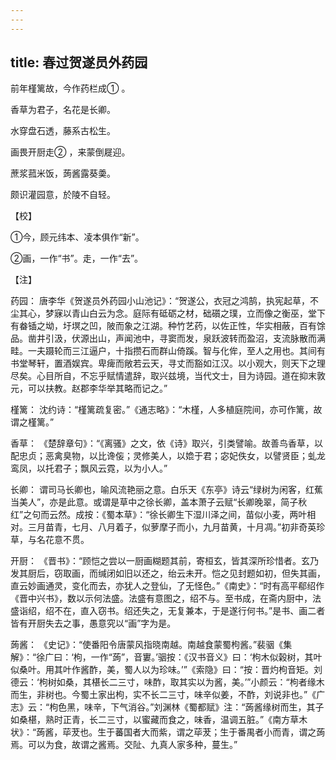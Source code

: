 ```yaml
---
---
---
```

title: 春过贺遂员外药园
---




前年槿篱故，今作药栏成① 。

香草为君子，名花是长卿。

水穿盘石透，藤系古松生。

画畏开厨走② ，来蒙倒屣迎。

蔗浆菰米饭，蒟酱露葵羮。

颇识灌园意，於陵不自轻。

【校】

①今，顾元纬本、凌本俱作“新”。

②画，一作“书”。走，一作“去”。

【注】

药园： 唐李华《贺遂员外药园小山池记》：“贺遂公，衣冠之鸿鹄，执宪起草，不尘其心，梦寐以青山白云为念。庭际有砥砺之材，础礩之璞，立而像之衡巫，堂下有畚锸之坳，圩塓之凹，陂而象之江湖。种竹艺药，以佐正性，华实相蔽，百有馀品。凿井引汲，伏源出山，声闻池中，寻窦而发，泉跃波转而盈沼，支流脉散而满畦。一夫蹑轮而三江逼户，十指攒石而群山倚蹊。智与化侔，至人之用也。其间有书堂琴轩，置酒娱宾。卑痺而敞若云天，寻丈而豁如江汉。以小观大，则天下之理尽矣。心目所自，不忘乎赋情遣辞，取兴兹境，当代文士，目为诗园。道在抑末敦元，可以扶教。赵郡李华举其略而记之。”

槿篱： 沈约诗：“槿篱疏复密。”《通志略》：“木槿，人多植庭院间，亦可作篱，故谓之槿篱。”

香草： 《楚辞章句》：“《离骚》之文，依《诗》取兴，引类譬喻。故善鸟香草，以配忠贞；恶禽臭物，以比谗侫；灵修美人，以嫓于君；宓妃佚女，以譬贤臣；虬龙鸾凤，以托君子；飘风云霓，以为小人。”

长卿： 谓司马长卿也，喻风流艳丽之意。白乐天《东亭》诗云“绿树为闲客，红蕉当美人”，亦是此意。或谓是草中之徐长卿，盖本萧子云赋“长卿晚翠，简子秋红”之句而云然。成按：《蜀本草》：“徐长卿生下湿川泽之间，苗似小麦，两叶相对。三月苗青，七月、八月着子，似萝摩子而小，九月苗黄，十月凋。”初非奇英珍草，与名花意不贯。

开厨： 《晋书》：“顾恺之尝以一厨画糊题其前，寄桓玄，皆其深所珍惜者。玄乃发其厨后，窃取画，而缄闭如旧以还之，绐云未开。恺之见封题如初，但失其画，直云妙画通灵，变化而去，亦犹人之登仙，了无怪色。”《南史》：“时有高平郗绍作《晋中兴书》，数以示何法盛。法盛有意图之，绍不与。至书成，在斋内厨中，法盛诣绍，绍不在，直入窃书。绍还失之，无复兼本，于是遂行何书。”是书、画二者皆有开厨失去之事，愚意究以“画”字为是。

蒟酱： 《史记》：“使番阳令唐蒙风指晓南越。南越食蒙蜀枸酱。”裴骃《集解》：“徐广曰：‘枸，一作“蒟”，音寠。’骃按：《汉书音义》曰：‘枸木似榖树，其叶似桑叶。用其叶作酱酢，美，蜀人以为珍味。’”《索隐》曰：“按：晋灼枸音矩。刘德云：‘枸树如桑，其椹长二三寸，味酢，取其实以为酱，美。’”小颜云：“枸者缘木而生，非树也。今蜀土家出枸，实不长二三寸，味辛似姜，不酢，刘说非也。”《广志》云：“枸色黑，味辛，下气消谷。”刘渊林《蜀都赋》注：“蒟酱缘树而生，其子如桑椹，熟时正青，长二三寸，以蜜藏而食之，味香，温调五脏。”《南方草木状》：“蒟酱，荜茇也。生于蕃国者大而紫，谓之荜茇；生于番禺者小而青，谓之蒟焉。可以为食，故谓之酱焉。交阯、九真人家多种，蔓生。”
